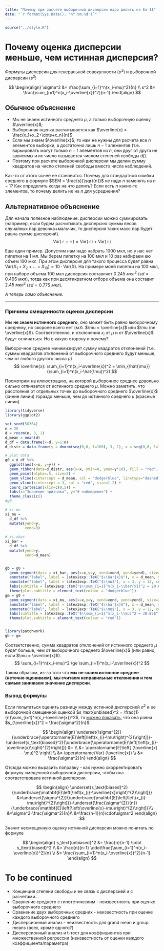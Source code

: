 ```yaml
---
title: "Почему при расчете выборочной дисперсии надо делить на $n-1$"
date: "`r format(Sys.Date(), '%Y.%m.%d')`"
---
```


```r
source("../style.R")
```

# Почему оценка дисперсии меньше, чем истинная дисперсия?

Формулы дисперсии для генеральной совокупности ($\sigma^2$) и выборочной дисперсии ($s^2$)

$$
\begin{align}
\sigma^2 &= \frac{\sum_{i=1}^n(x_i-\mu)^2}{n} \\
s^2 &= \frac{\sum_{i=1}^n(x_i-\overline{x})^2}{n-1}
\end{align}
$$

## Обычное объяснение

* Мы не знаем истинного среднего  $\mu$, а только выборочную оценку $\overline{x}$; 
* Выборочная оценка расчитывается как $\overline{x} = \frac{x_1+x_2+\dots+x_n}{n}$
* Если мы знаем $\overline{x}$, то нам не нужны для расчета все $n$ элементов выборки, а достаточно лишь $n-1$ элементов 
    (т.е. варьировать могут только $n-1$ элементов из $n$, они друг от друга не зависимы и их число называется числом степеней свободы $df$). 
* Поэтому при расчете выборочной дисперсии мы делим сумму квадратов на число степеней свободы вместо числа наблюдений. 

Как-то от этого яснее не становится. Почему для стандартной ошибки среднего в формуле $SEM = \frac{s}{\sqrt{n}}$ не надо $n$ заменять на $n-1$? Как определить когда на что делить? Если есть $n$ каких-то элементов, то почему делить не на $n$ для усреднения?

## Альтернативное объяснение

Для начала полезное наблюдение: дисперсии можно суммировать (например, если будем расчитывать дисперсию суммы весов случайных пар девочка+мальчик, то дисперсия таких масс пар будет равна сумме дисперсий).
$$
\mathrm{Var}(♂+♀) = \mathrm{Var}(♂) + \mathrm{Var}(♀)
$$

Еще один пример. Допустим нам надо набрать 1000 мкл, но у нас нет пипетки на 1 мл. Мы берем пипетку на 100 мкл и 10 раз набираем ею объем 100 мкл. При этом дисперсия для такого процесса будет равна $\mathrm{Var}(X_1+X_2+\dots+X_{10})=10\cdot\mathrm{Var}(X)$. На примере моей пипетки на 100 мкл, при наборе объема 100 мкл дисперсия составляет $0.245\ мкл^2$ ($sd = 0.496\ мкл$), тогда как при десятикратном отборе объема она составит $2.45\ мкл^2$ ($sd = 0.775\ мкл$).

_А теперь само объяснение._

---

### Причины смещенности оценки дисперсии

Мы **не знаем истинного среднего**, оно может быть равно выборочному среднему, но скороее всего нет (м.б. $\mu = \overline{x}$ или $\mu \ne \overline{x}$). Соответственно, и отклонения $x_i$ от $\mu$ и от $\overline{x}$ будут отличаться. Но в какую сторону и почему?


Выборочное среднее минимизирует сумму квадратов отклонений (т.е. суммы квадратов отклонений от выборочного среднего будут меньше, чем от любого другого числа $\hat{\mu}$)
$$
\overline{x}: \sum_{i=1}^n(x_i-\overline{x})^2 = \min_{\hat{\mu}}(\sum_{i=1}^n(x_i-\hat{\mu})^2)
$$

Посмотрим на иллюстрацию, на которой выборочное среднее довольно сильно отличается от истинного среднего $\mu$. Можно заметить, что расстояния от отдельных точек до выборочного среднего $\overline{x}$ (синие линии) гораздо меньше, чем до истинного среднего $\mu$ (красные линии).

```r
library(tidyverse)
library(ggplot2)

set.seed(56364)
n = 20
d = rnorm(n, 3, 1)
d_mean = mean(d)
d_df = data.frame(x=d, y=1:n)
d_distr = data.frame(y = dnorm(seq(0,6, l=100), 3, 1), x = seq(0,6, l=100))

# plot data
g0 = d_df %>% 
  ggplot(aes(x=x, y=y)) +
  geom_ribbon(data=d_distr, aes(x=x, ymin=0, ymax=y*10), fill = "red", alpha=.05) +
  geom_point(alpha=.5, size=3) +
  geom_vline(xintercept = d_mean, col = "dodgerblue", linetype="dashed", size=1) +
  geom_vline(xintercept = 3, col = "red", size=1.2) +
  coord_cartesian(xlim=c(0,5)) +
  labs(x="Значение признака", y="# наблюдения") + 
  theme_classic() 
#g0 

# xi-mu
xi_mu = 
  d_df %>%
  mutate(yend=y,
         xend=3)
  
# xi-xbar
xi_bar = 
  d_df %>%
  mutate(yend=y,
         xend=d_mean)


gb = g0 +
  geom_segment(data = xi_bar, aes(x=x,y=y, xend=xend, yend=yend), size=2, alpha=.2, col="dodgerblue") +
  annotate("label", label = latex2exp::TeX("$\\bar{x}$"), x = d_mean, y = 12, color = "dodgerblue") +
  annotate("label", label = latex2exp::TeX("$\\mu$"), x = 3, y = 12, color = "red") +
  labs(subtitle = latex2exp::TeX("$\\sum_{i=1}^n(x_i-\\bar{x})^2 = 20.09$")) +
  theme(plot.subtitle = element_text(colour = "dodgerblue"))
gm = g0 +
  geom_segment(data = xi_mu, aes(x=x,y=y, xend=xend, yend=yend), size=2, alpha=.2, col="red") +
  annotate("label", label = latex2exp::TeX("$\\bar{x}$"), x = d_mean, y = 12, color = "dodgerblue") +
  annotate("label", label = latex2exp::TeX("$\\mu$"), x = 3, y = 12, color = "red") +
  labs(subtitle = latex2exp::TeX("$\\sum_{i=1}^n(x_i-\\mu)^2 = 38.85$")) +
  theme(plot.subtitle = element_text(colour = "red"))


library(patchwork)
gb + gm
```

Соответственно, сумма квадратов отклонений от истинного среднего $\mu$ будет больше, чем от выборочного среднего $\overline{x}$ (или равно, если $\mu = \overline{x}$).
$$
\sum_{i=1}^n(x_i-\mu)^2 \ge \sum_{i=1}^n(x_i-\overline{x})^2
$$

Таким образом, из-за того что **мы не знаем истинное среднее (неточно оцениваем), мы считаем неправильные отклонения и тем самым занижаем значение дисперсии**.

### Вывод формулы

Если попытаться оценить разницу между истинной дисперсией $\sigma^2$ и ее выборочной смещенной оценкой $s_\text{unbiased}^2 = \frac{1}{n}\sum_{i=1}^n(x_i-\overline{x})^2$, то [можно показать](https://en.wikipedia.org/wiki/Bessel%27s_correction#Proof_of_correctness_%E2%80%93_Alternate_3), что она равна $s_{\overline{x}}^2 = \frac{\sigma^2}{n}$.

$$
\begin{align} 
\underset{\sigma^{2}}{\underbrace{\operatorname{E}\left[\left(x_{i}-\mu\right)^{2}\right]}}-\underset{s_\text{biased}^2}{\underbrace{\operatorname{E}\left[\left(x_{i}-\overline{x}\right)^{2}\right]}} &= \\
&= \operatorname{E}\left[  (\overline{x}   - \mu)^2 \right] \\
&= \operatorname{Var} (\overline{x}) \\
&= \frac{\sigma^2}{n}
\end{align}
$$

Отсюда можно выразить поправку - как нужно скорректировать формулу смещенной выборочной дисперсии, чтобы она соответствовала истинной дисперсии.

$$
\begin{align}
\underset{s_\text{biased}^2}{\underbrace{\mathbf{E}\left[\left(x_{i}-\overline{x}\right)^{2}\right]}}
&=\underset{\sigma^{2}}{\underbrace{\mathbf{E}\left[\left(x_{i}-\mu\right)^{2}\right]}}-\underset{\frac{\sigma^{2}}{n}}{\underbrace{\mathbf{E}\left[\left(\overline{x}-\mu\right)^{2}\right]}}\\
&=\sigma^2-\frac{\sigma^2}{n}\\
&=\frac{n-1}{n}\cdot\sigma^2
\end{align}
$$

Значит несмещенную оценку истинной дисперсии можно почитать по формуле

$$
\begin{align}
s_\text{unbiased}^2 &= \frac{n}{n-1} \cdot s_\text{biased}^2 \\
&= \frac{n}{n-1} \cdot\frac{\sum_{i=1}^n(x_i-\overline{x})^2}{n} \\
&= \frac{\sum_{i=1}^n(x_i-\overline{x})^2}{n-1}
\end{align}
$$

# To be continued

* Конценция степени свободы и ее связь с дисперсией и с расчетами...
* Сравнение среднего с гипотетическим - неизвестность при оценке выборочного среднего
* Сравнение двух выборочных средних - неизвестность при оценке каждого выборочного среднего
* Дисперсионный анализ - неизвестность для grand mean и group means (всех, кроме одного?)
* Дисперсионный анализ и t-тест для коэффициентов при множественной регрессии (неизвестность от оценки каждого коэффициента/параметра)